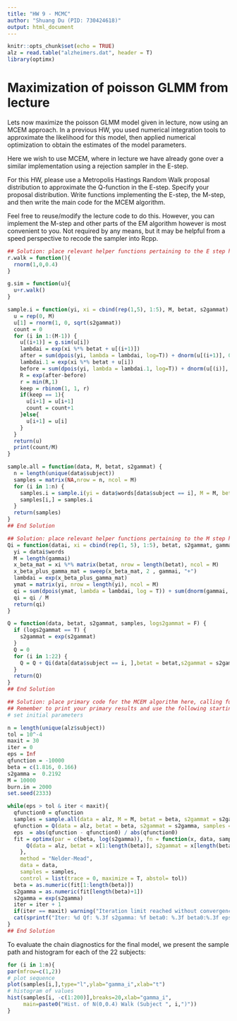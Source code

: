 ```yaml
---
title: "HW 9 - MCMC"
author: "Shuang Du (PID: 730424618)"
output: html_document
---
```

 
```r
knitr::opts_chunk$set(echo = TRUE)
alz = read.table("alzheimers.dat", header = T)
library(optimx)
```

# Maximization of poisson GLMM from lecture

Lets now maximize the poisson GLMM model given in lecture, now using an MCEM approach.  In a previous HW, you used numerical integration tools to approximate the likelihood for this model, then applied numerical optimization to obtain the estimates of the model parameters.  

Here we wish to use MCEM, where in lecture we have already gone over a similar implementation using a rejection sampler in the E-step.  

For this HW, please use a Metropolis Hastings Random Walk proposal distribution to approximate the Q-function in the E-step.   Specify your proposal distribution.  Write functions implementing the E-step, the M-step, and then write the main code for the MCEM algorithm.  

Feel free to reuse/modify the lecture code to do this.   However, you can implement the M-step and other parts of the EM algorithm however is most convenient to you.  Not required by any means, but it may be helpful from a speed perspective to recode the sampler into Rcpp. 

```r
## Solution: place relevant helper functions pertaining to the E step here 
r.walk = function(){
  rnorm(1,0,0.4)
}

g.sim = function(u){
  u+r.walk()
} 

sample.i = function(yi, xi = cbind(rep(1,5), 1:5), M, betat, s2gammat) {
  u = rep(0, M)
  u[1] = rnorm(1, 0, sqrt(s2gammat))
  count = 0
  for (i in 1:(M-1)) {
    u[(i+1)] = g.sim(u[i])
    lambdai = exp(xi %*% betat + u[(i+1)])
    after = sum(dpois(yi, lambda = lambdai, log=T)) + dnorm(u[(i+1)], 0, sqrt(s2gammat), log=T)
    lambdai.1 = exp(xi %*% betat + u[i])
    before = sum(dpois(yi, lambda = lambdai.1, log=T)) + dnorm(u[(i)], 0, sqrt(s2gammat), log=T)
    R = exp(after-before)
    r = min(R,1)
    keep = rbinom(1, 1, r)
    if(keep == 1){
      u[i+1] = u[i+1]
      count = count+1
    }else{
      u[i+1] = u[i]
    }
  }
  return(u)
  print(count/M)
}

sample.all = function(data, M, betat, s2gammat) {
  n = length(unique(data$subject))
  samples = matrix(NA,nrow = n, ncol = M)
  for (i in 1:n) {
    samples.i = sample.i(yi = data$words[data$subject == i], M = M, betat = betat, s2gammat = s2gammat)
    samples[i,] = samples.i
  }
  return(samples)
}
## End Solution

## Solution: place relevant helper functions pertaining to the M step here 
Qi = function(datai, xi = cbind(rep(1, 5), 1:5), betat, s2gammat, gammai) {
  yi = datai$words
  M = length(gammai)
  x_beta_mat = xi %*% matrix(betat, nrow = length(betat), ncol = M)
  x_beta_plus_gamma_mat = sweep(x_beta_mat, 2 , gammai, "+")
  lambdai = exp(x_beta_plus_gamma_mat)  
  ymat = matrix(yi, nrow = length(yi), ncol = M)
  qi = sum(dpois(ymat, lambda = lambdai, log = T)) + sum(dnorm(gammai, mean = 0,sd = sqrt(s2gammat),log = T))
  qi = qi / M
  return(qi)
}

Q = function(data, betat, s2gammat, samples, logs2gammat = F) {
  if (logs2gammat == T) {
    s2gammat = exp(s2gammat)
  }
  Q = 0
  for (i in 1:22) {
    Q = Q + Qi(data[data$subject == i, ],betat = betat,s2gammat = s2gammat,gammai = samples[i, ])
  }
  return(Q)
}
## End Solution

## Solution: place primary code for the MCEM algorithm here, calling functions in the above two sections
## Remember to print your primary results and use the following starting values, and evaluate chain diagnostics for the final model
# set initial parameters
```

```r
n = length(unique(alz$subject))
tol = 10^-4
maxit = 30
iter = 0
eps = Inf
qfunction = -10000
beta = c(1.816, 0.166) 
s2gamma =  0.2192
M = 10000
burn.in = 2000
set.seed(2333)

while(eps > tol & iter < maxit){
  qfunction0 = qfunction
  samples = sample.all(data = alz, M = M, betat = beta, s2gammat = s2gamma)
  qfunction = Q(data = alz, betat = beta, s2gammat = s2gamma, samples = samples)
  eps  = abs(qfunction - qfunction0) / abs(qfunction0)
  fit = optimx(par = c(beta, log(s2gamma)), fn = function(x, data, samples){
      Q(data = alz, betat = x[1:length(beta)], s2gammat = x[length(beta)+1], samples = samples, logs2gammat = T)   
    }, 
    method = "Nelder-Mead",
    data = data,
    samples = samples,
    control = list(trace = 0, maximize = T, abstol= tol))
  beta = as.numeric(fit[1:length(beta)])
  s2gamma = as.numeric(fit[length(beta)+1])
  s2gamma = exp(s2gamma)
  iter = iter + 1
  if(iter == maxit) warning("Iteration limit reached without convergence")
  cat(sprintf("Iter: %d Qf: %.3f s2gamma: %f beta0: %.3f beta0:%.3f eps:%f\n",iter, qfunction,s2gamma, beta[1],beta[2], eps))
}
## End Solution
```

To evaluate the chain diagnostics for the final model, we present the sample path and histogram for each of the 22 subjects:

```r
for (i in 1:n){
par(mfrow=c(1,2))
# plot sequence
plot(samples[i,],type="l",ylab="gamma_i",xlab="t")
# histogram of values
hist(samples[i, -c(1:200)],breaks=20,xlab="gamma_i",
     main=paste0("Hist. of N(0,0.4) Walk (Subject ", i,")"))
}
```